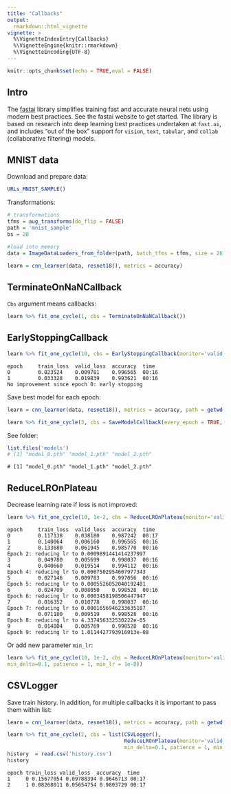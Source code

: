 ```yaml
---
title: "Callbacks"
output:
  rmarkdown::html_vignette
vignette: >
  %\VignetteIndexEntry{Callbacks}
  %\VignetteEngine{knitr::rmarkdown}
  %\VignetteEncoding{UTF-8}
---
```


```r
knitr::opts_chunk$set(echo = TRUE,eval = FALSE)
```

## Intro

The [fastai](https://github.com/fastai/fastai) library simplifies training fast and accurate neural nets using modern best practices. See the fastai website to get started. The library is based on research into deep learning best practices undertaken at ```fast.ai```, and includes "out of the box" support for ```vision```, ```text```, ```tabular```, and ```collab``` (collaborative filtering) models. 

## MNIST data

Download and prepare data:

```r
URLs_MNIST_SAMPLE()
```

Transformations:

```r
# transformations
tfms = aug_transforms(do_flip = FALSE)
path = 'mnist_sample'
bs = 20

#load into memory
data = ImageDataLoaders_from_folder(path, batch_tfms = tfms, size = 26, bs = bs)

learn = cnn_learner(data, resnet18(), metrics = accuracy)
```



## TerminateOnNaNCallback

```Cbs``` argument means callbacks:

```r
learn %>% fit_one_cycle(1, cbs = TerminateOnNaNCallback())
```

## EarlyStoppingCallback

```r
learn %>% fit_one_cycle(10, cbs = EarlyStoppingCallback(monitor='valid_loss', patience = 1))
```

```
epoch     train_loss  valid_loss  accuracy  time
0         0.023524    0.009781    0.996565  00:16
1         0.033328    0.019839    0.993621  00:16
No improvement since epoch 0: early stopping
```




Save best model for each epoch:

```r
learn = cnn_learner(data, resnet18(), metrics = accuracy, path = getwd())

learn %>% fit_one_cycle(3, cbs = SaveModelCallback(every_epoch = TRUE,  fname = 'model'))
```

See folder:

```r
list.files('models')
# [1] "model_0.pth" "model_1.pth" "model_2.pth"
```

```
# [1] "model_0.pth" "model_1.pth" "model_2.pth"
```

## ReduceLROnPlateau

Decrease learning rate if loss is not improved:

```r
learn %>% fit_one_cycle(10, 1e-2, cbs = ReduceLROnPlateau(monitor='valid_loss', patience = 1))
```

```
epoch     train_loss  valid_loss  accuracy  time
0         0.117138    0.038180    0.987242  00:17
1         0.140064    0.006160    0.996565  00:16
2         0.133680    0.061945    0.985770  00:16
Epoch 2: reducing lr to 0.0009891441414237997
3         0.049780    0.005699    0.998037  00:16
4         0.040660    0.019514    0.994112  00:16
Epoch 4: reducing lr to 0.0007502954607977343
5         0.027146    0.009783    0.997056  00:16
Epoch 5: reducing lr to 0.0005526052040192481
6         0.024709    0.008050    0.998528  00:16
Epoch 6: reducing lr to 0.0003458198506447947
7         0.016352    0.010778    0.998037  00:16
Epoch 7: reducing lr to 0.0001656946233635187
8         0.071180    0.009519    0.998528  00:16
Epoch 8: reducing lr to 4.337456332530222e-05
9         0.014804    0.005769    0.998528  00:16
Epoch 9: reducing lr to 1.0114427793916913e-08
```

Or add new parameter ```min_lr```:

```r
learn %>% fit_one_cycle(10, 1e-2, cbs = ReduceLROnPlateau(monitor='valid_loss',
min_delta=0.1, patience = 1, min_lr = 1e-8))
```


## CSVLogger

Save train history. In addition, for multiple callbacks it is important to pass them within list:

```r
learn = cnn_learner(data, resnet18(), metrics = accuracy, path = getwd())

learn %>% fit_one_cycle(2, cbs = list(CSVLogger(),
                                      ReduceLROnPlateau(monitor='valid_loss',
                                      min_delta=0.1, patience = 1, min_lr = 1e-8)))
history  = read.csv('history.csv')
history
```

```
epoch train_loss valid_loss  accuracy  time
1     0 0.15677054 0.09788394 0.9646713 00:17
2     1 0.08268011 0.05654754 0.9803729 00:17
```






